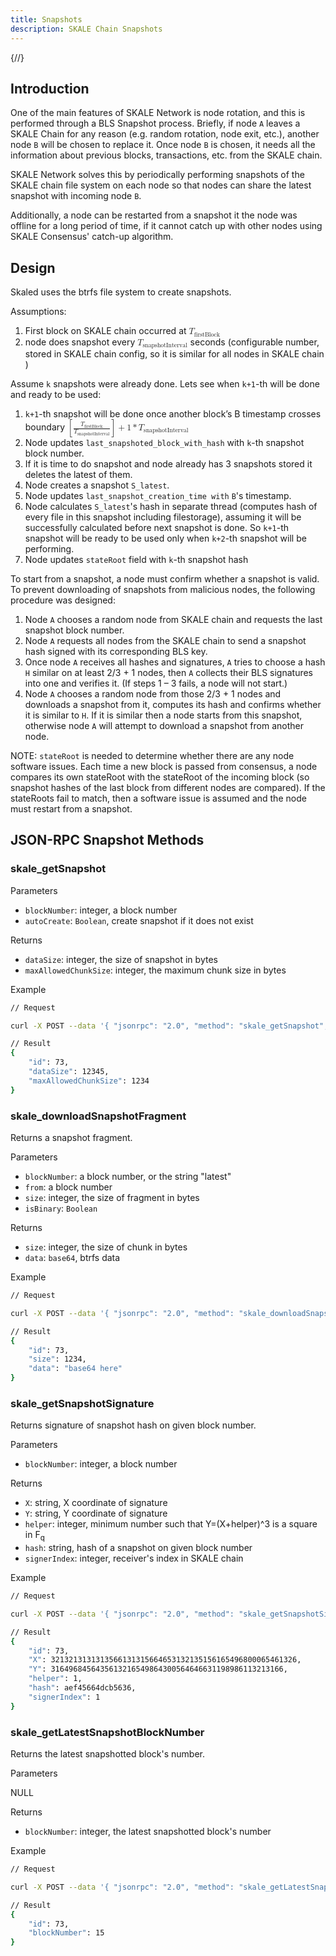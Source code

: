 ```yaml
---
title: Snapshots
description: SKALE Chain Snapshots
---
```


{/*<!-- SPDX-License-Identifier: (GPL-3.0-only OR CC-BY-4.0) -->*/}

## Introduction

One of the main features of SKALE Network is node rotation, and this is performed through a BLS Snapshot process. Briefly, if node `A` leaves a SKALE Chain for any reason (e.g. random rotation, node exit, etc.), another node `B` will be chosen to replace it.  Once node `B` is chosen, it needs all the information about previous blocks, transactions, etc. from the SKALE chain. 

SKALE Network solves this by periodically performing snapshots of the SKALE chain file system on each node so that nodes can share the latest snapshot with incoming node `B`.

Additionally, a node can be restarted from a snapshot it the node was offline for a long period of time, if it cannot catch up with other nodes using SKALE Consensus' catch-up algorithm.

## Design

Skaled uses the btrfs file system to create snapshots.

Assumptions:
1. First block on SKALE chain occurred at <math display="inline"><msub><mi>T</mi><mi>firstBlock</mi></msub></math>
2. node does snapshot every <math display="inline"><msub><mi>T</mi><mi>snapshotInterval</mi></msub></math>
seconds (configurable number, stored in SKALE chain config, so it is similar for all nodes in SKALE chain )

Assume `k` snapshots were already done. Lets see when `k+1`-th will be done and ready to be used:
1. `k+1`-th snapshot will be done once another block’s B timestamp crosses boundary <math display="inline"><mo>[</mo><mfrac><msub><mi>T</mi><mi>firstBlock</mi></msub><msub><mi>T</mi><mi>snapshotInterval</mi></msub></mfrac><mo>]</mo><mo>+</mo><mn>1</mn><mo>\*</mo><msub><mi>T</mi><mi>snapshotInterval</mi></msub></math>
2. Node updates `last_snapshoted_block_with_hash` with `k`-th snapshot block number.
3. If it is time to do snapshot and node already has 3 snapshots stored it deletes the latest of them.
4. Node creates a snapshot `S_latest`.
5. Node updates `last_snapshot_creation_time with` `B`'s timestamp.
6. Node calculates `S_latest`'s hash in separate thread (computes hash of every file in this snapshot including filestorage), assuming it will be successfully calculated before next snapshot is done. So `k+1`-th snapshot will be ready to be used only when `k+2`-th snapshot will be performing.
7. Node updates `stateRoot` field with `k`-th snapshot hash

To start from a snapshot, a node must confirm whether a snapshot is valid. To prevent downloading of snapshots from malicious nodes, the following procedure was designed:

1.  Node `A` chooses a random node from SKALE chain and requests the last snapshot block number.
2.  Node `A` requests all nodes from the SKALE chain to send a snapshot hash signed with its corresponding BLS key.
3.  Once node `A` receives all hashes and signatures, `A` tries to choose a hash `H` similar on at least 2/3 + 1 nodes, then `A` collects their BLS signatures into one and verifies it. (If steps 1 – 3 fails, a node will not start.)
4.  Node `A` chooses a random node from those 2/3 + 1 nodes and downloads a snapshot from it, computes its hash and confirms whether it is similar to `H`. If it is similar then a node starts from this snapshot, otherwise node `A` will attempt to download a snapshot from another node.

NOTE: `stateRoot` is needed to determine whether there are any node software issues. Each time a new block is passed from consensus, a node compares its own stateRoot with the stateRoot of the incoming block (so snapshot hashes of the last block from different nodes are compared). If the stateRoots fail to match, then a software issue is assumed and the node must restart from a snapshot.

## JSON-RPC Snapshot Methods

### skale_getSnapshot

Parameters

-   `blockNumber`: integer, a block number
-   `autoCreate`: `Boolean`, create snapshot if it does not exist

Returns

-   `dataSize`: integer, the size of snapshot in bytes
-   `maxAllowedChunkSize`: integer, the maximum chunk size in bytes

Example

```sh
// Request

curl -X POST --data '{ "jsonrpc": "2.0", "method": "skale_getSnapshot", "params": { "blockNumber": 68,  "autoCreate": false }, "id": 73 }'

// Result
{ 
    "id": 73,
    "dataSize": 12345,
    "maxAllowedChunkSize": 1234
}
```

### skale_downloadSnapshotFragment

Returns a snapshot fragment.

Parameters

-   `blockNumber`: a block number, or the string "latest"
-   `from`: a block number
-   `size`: integer, the size of fragment in bytes
-   `isBinary`: `Boolean`

Returns

-   `size`: integer, the size of chunk in bytes
-   `data`: `base64`, btrfs data

Example

```sh
// Request

curl -X POST --data '{ "jsonrpc": "2.0", "method": "skale_downloadSnapshotFragment", "params": { "blockNumber": "latest", "from": 0, "size": 1024, "isBinary": false }, "id": 73 }'

// Result
{ 
    "id": 73,
    "size": 1234,
    "data": "base64 here"
}
```

### skale_getSnapshotSignature

Returns signature of snapshot hash on given block number.

Parameters

-   `blockNumber`: integer, a block number

Returns

-   `X`: string, X coordinate of signature
-   `Y`: string, Y coordinate of signature
-   `helper`: integer, minimum number such that Y=(X+helper)^3 is a square in F<sub>q</sub>
-   `hash`: string, hash of a snapshot on given block number
-   `signerIndex`: integer, receiver's index in SKALE chain

Example

```sh
// Request

curl -X POST --data '{ "jsonrpc": "2.0", "method": "skale_getSnapshotSignature", "params": [ 14 ], "id": 73 }'

// Result
{ 
    "id": 73,
    "X": 3213213131313566131315664653132135156165496800065461326,
    "Y": 3164968456435613216549864300564646631198986113213166,
    "helper": 1,
    "hash": aef45664dcb5636,
    "signerIndex": 1
}
```

### skale_getLatestSnapshotBlockNumber

Returns the latest snapshotted block's number.

Parameters

NULL

Returns

-   `blockNumber`: integer, the latest snapshotted block's number

Example

```sh
// Request

curl -X POST --data '{ "jsonrpc": "2.0", "method": "skale_getLatestSnapshotBlockNumber", "params": { }, "id": 73 }'

// Result
{ 
    "id": 73,
    "blockNumber": 15
}
```